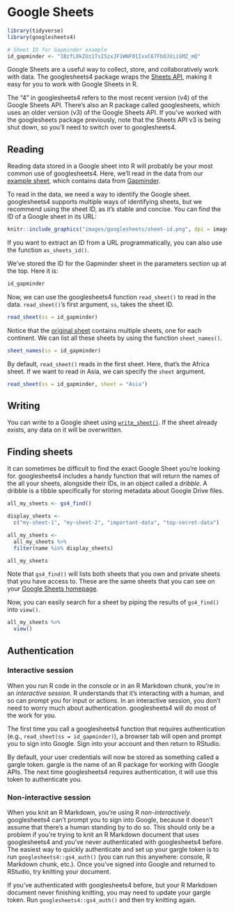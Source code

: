 
# Google Sheets

```r
library(tidyverse)
library(googlesheets4)

# Sheet ID for Gapminder example
id_gapminder <- "1BzfL0kZUz1TsI5zxJF1WNF01IxvC67FbOJUiiGMZ_mQ"
```

Google Sheets are a useful way to collect, store, and collaboratively work with data. The googlesheets4 package wraps the [Sheets API](https://developers.google.com/sheets/api), making it easy for you to work with Google Sheets in R.

The "4" in googlesheets4 refers to the most recent version (v4) of the Google Sheets API. There's also an R package called googlesheets, which uses an older version (v3) of the Google Sheets API. If you've worked with the googlesheets package previously, note that the Sheets API v3 is being shut down, so you'll need to switch over to googlesheets4.  

## Reading

Reading data stored in a Google sheet into R will probably be your most common use of googlesheets4. Here, we'll read in the data from our [example sheet](https://docs.google.com/spreadsheets/d/1BzfL0kZUz1TsI5zxJF1WNF01IxvC67FbOJUiiGMZ_mQ/), which contains data from [Gapminder](https://www.gapminder.org/). 

To read in the data, we need a way to identify the Google sheet. googlesheets4 supports multiple ways of identifying sheets, but we recommend using the sheet ID, as it's stable and concise. You can find the ID of a Google sheet in its URL:

```r
knitr::include_graphics("images/googlesheets/sheet-id.png", dpi = image_dpi)
```

If you want to extract an ID from a URL programmatically, you can also use the function `as_sheets_id()`.

We've stored the ID for the Gapminder sheet in the parameters section up at the top. Here it is:

```r
id_gapminder
```

Now, we can use the googlesheets4 function `read_sheet()` to read in the data. `read_sheet()`'s first argument, `ss`, takes the sheet ID.

```r
read_sheet(ss = id_gapminder)
```

Notice that the [original sheet](https://docs.google.com/spreadsheets/d/1BzfL0kZUz1TsI5zxJF1WNF01IxvC67FbOJUiiGMZ_mQ/) contains multiple sheets, one for each continent. We can list all these sheets by using the function `sheet_names()`.

```r
sheet_names(ss = id_gapminder)
```

By default, `read_sheet()` reads  in the first sheet. Here, that's the Africa sheet. If we want to read in Asia, we can specify the `sheet` argument.

```r
read_sheet(ss = id_gapminder, sheet = "Asia")
```

## Writing

You can write to a Google sheet using [`write_sheet()`](https://googlesheets4.tidyverse.org/reference/sheet_write.html). If the sheet already exists, any data on it will be overwritten.

## Finding sheets

It can sometimes be difficult to find the exact Google Sheet you're looking for. googlesheets4 includes a handy function that will return the names of the all your sheets, alongside their IDs, in an object called a _dribble_. A dribble is a tibble specifically for storing metadata about Google Drive files. 

```r
all_my_sheets <- gs4_find()
```

```r
display_sheets <- 
  c("my-sheet-1", "my-sheet-2", "important-data", "top-secret-data")

all_my_sheets <-
  all_my_sheets %>% 
  filter(name %in% display_sheets)
```

```r
all_my_sheets
```

Note that `gs4_find()` will lists both sheets that you own and private sheets that you have access to. These are the same sheets that you can see on your [Google Sheets homepage](https://docs.google.com/spreadsheets/).

Now, you can easily search for a sheet by piping the results of `gs4_find()` into `view()`.

```r
all_my_sheets %>% 
  view()
```

## Authentication

### Interactive session

When you run R code in the console or in an R Markdown chunk, you're in an _interactive session_. R understands that it's interacting with a human, and so can prompt you for input or actions. In an interactive session, you don't need to worry much about authentication. googlesheets4 will do most of the work for you.

The first time you call a googlesheets4 function that requires authentication (e.g., `read_sheet(ss = id_gapminder)`), a browser tab will open and prompt you to sign into Google. Sign into your account and then return to RStudio. 

By default, your user credentials will now be stored as something called a gargle token. gargle is the name of an R package for working with Google APIs. The next time googlesheets4 requires authentication, it will use this token to authenticate you.

### Non-interactive session

When you knit an R Markdown, you're using R _non-interactively_. googlesheets4 can't prompt you to sign into Google, because it doesn't assume that there's a human standing by to do so. This should only be a problem if you're trying to knit an R Markdown document that uses googlesheets4 and you've never authenticated with googlesheets4 before. The easiest way to quickly authenticate and set up your gargle token is to run `googlesheets4::gs4_auth()` (you can run this anywhere: console, R Markdown chunk, etc.). Once you've signed into Google and returned to RStudio, try knitting your document. 

If you've authenticated with googlesheets4 before, but your R Markdown document never finishing knitting, you may need to update your gargle token. Run `googlesheets4::gs4_auth()` and then try knitting again.

<!--

### Remote scripts

If you're trying to run a script that uses googlesheets4 on a remote machine (like we explain [here](http://dcl-workflow.stanford.edu/rscripts-remote.html)), you'll need to do some more setup. 

Before running your script, open RStudio on the remote machine, then carry out the following steps:

__Step 1__ Run `gs4_auth()` to initialize your gargle token.  

__Step 2__ Open your .Rprofile in RStudio by running `usethis::edit_r_profile()`. 

__Step 3__ Add gargle options to your .Rprofile.

Paste the following into your .Rprofile, replacing `YOUR_GOOGLE_ACCOUNT_EMAIL` with your Google Account email (complete with the \@gmail.com, \@stanford.edu, etc.). 

```r
options(
  gargle_oauth_cache = "~/.R/gargle/gargle-oauth",
  gargle_oauth_email = "YOUR_GOOGLE_ACCOUNT_EMAIL"
)
```

Note that both need to be in quotes.

`"~/.R/gargle/gargle_oauth"` is the default location for the gargle token you initialized in Step 1. Now, instead of needing to prompt you for information, `gs4_auth()` can use the information stored in your .Rprofile options to authenticate you.

__Step 4__ Restart R for the changes to take effect. 

You can use the keyboard shortcut `Cmd/Ctrl + Shift + F10`, or go to _Session_ > _Restart R_. 

__Step 5__ Run `gs4_auth()` again.

Now, you're all set to run googlesheets4 on a remote machine. You may need to run `gs4_auth()` once per new R session (e.g., whenever you re-open RStudio, restart R, etc.).

-->
